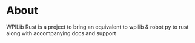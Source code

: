 # About

WPILib Rust is a project to bring an equivalent to wpilib & robot py to rust along with accompanying docs and support
